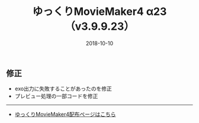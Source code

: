 ﻿---
title: ゆっくりMovieMaker4 α23 （v3.9.9.23）
date: 2018-10-10
tags: [YMM4,お知らせ]
---
## 修正
- exo出力に失敗することがあったのを修正
- プレビュー処理の一部コードを修正

---

- [ゆっくりMovieMaker4配布ページはこちら](/ymm4/)